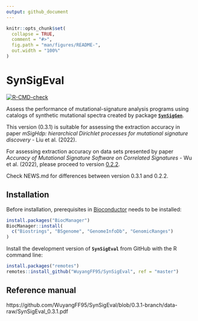 ```yaml
---
output: github_document
---
```


<!-- README.md is generated from README.Rmd. Please edit that file -->

```r
knitr::opts_chunk$set(
  collapse = TRUE,
  comment = "#>",
  fig.path = "man/figures/README-",
  out.width = "100%"
)
```
# SynSigEval

<!-- badges: start -->

[![R-CMD-check](https://github.com/WuyangFF95/SynSigEval/workflows/R-CMD-check/badge.svg?branch=0.3.1-branch)](https://github.com/WuyangFF95/SynSigEval/actions?query=workflow%3AR-CMD-check+branch%3A1.1.1-branch)
<!-- badges: end -->

Assess the performance of mutational-signature analysis
programs using catalogs of synthetic mutational spectra created
by package [**`SynSigGen`**](https://github.com/steverozen/SynSigGen).

This version (0.3.1) is suitable for assessing the extraction accuracy in paper
*mSigHdp: hierarchical Dirichlet processes for mutational signature discovery*
- Liu et al. (2022). 

For assessing extraction accuracy on data sets presented by paper
*Accuracy of Mutational Signature Software on Correlated Signatures*
- Wu et al. (2022), please proceed to version 
[0.2.2](https://github.com/WuyangFF95/SynSigEval/tree/0.2.2).

Check NEWS.md for differences between version 0.3.1 and 0.2.2. 

## Installation

Before installation, prerequisites in 
[Bioconductor](https://www.bioconductor.org/)
needs to be installed:

```r
install.packages("BiocManager")
BiocManager::install(
  c("Biostrings", "BSgenome", "GenomeInfoDb", "GenomicRanges")
)
```

Install the development version of **`SynSigEval`** from GitHub
with the R command line:

``` r
install.packages("remotes")
remotes::install_github("WuyangFF95/SynSigEval", ref = "master")
```

## Reference manual

https://github.com/WuyangFF95/SynSigEval/blob/0.3.1-branch/data-raw/SynSigEval_0.3.1.pdf
